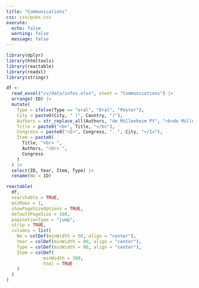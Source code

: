 ```yaml
---
title: "Communications"
css: css/pubs.css
execute: 
  echo: false
  warning: false
  message: false
---
```


```r
library(dplyr)
library(htmltools)
library(reactable)
library(readxl)
library(stringr)
```

```r
df <-
  read_excel("cv/data/infos.xlsx", sheet = "Communications") |> 
  arrange(-ID) |> 
  mutate(
    Type = ifelse(Type == "oral", "Oral", "Poster"),
    City = paste0(City, " (", Country, ")"),
    Authors = str_replace_all(Authors, "de Müllenheim PY", "<b>de Müllenheim PY</b>"),
    Title = paste0("<b>", Title, "</b>"),
    Congress = paste0("<I>", Congress, ". ", City, "</I>"),
    Item = paste0(
      Title, "<br> ",
      Authors, "<br> ",
      Congress
    )
  ) |> 
  select(ID, Year, Item, Type) |> 
  rename(No = ID)
```

```r
reactable(
  df,
  searchable = TRUE,
  minRows = 1, 
  showPageSizeOptions = TRUE,
  defaultPageSize = 100,
  paginationType = "jump",
  strip = TRUE,
  columns = list(
    No = colDef(minWidth = 50, align = "center"),
    Year = colDef(minWidth = 80, align = "center"),
    Type = colDef(minWidth = 80, align = "center"),
    Item = colDef(
              minWidth = 300,
              html = TRUE
    )
  )
)
```
